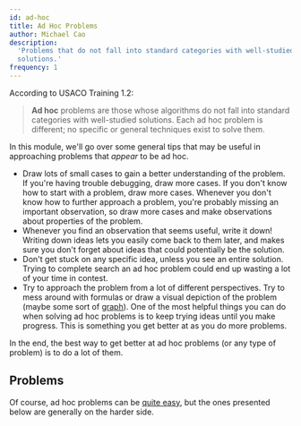 ```yaml
---
id: ad-hoc
title: Ad Hoc Problems
author: Michael Cao
description:
  'Problems that do not fall into standard categories with well-studied
  solutions.'
frequency: 1
---
```


<!-- Most USACO Bronze problems fall into specific categories, such as simulation and complete search. Those which don't often require more thought, although they are not necessarily more difficult to implement. -->

According to USACO Training 1.2:

> **Ad hoc** problems are those whose algorithms do not fall into standard
> categories with well-studied solutions. Each ad hoc problem is different; no
> specific or general techniques exist to solve them.

<!-- Any problem that doesn't fall under any well-defined category can be labelled as **ad hoc**. Since there is no fixed algorithm or idea to solving these problems, they can be hard to generalize.  -->

In this module, we'll go over some general tips that may be useful in
approaching problems that _appear_ to be ad hoc.

- Draw lots of small cases to gain a better understanding of the problem. If
  you're having trouble debugging, draw more cases. If you don't know how to
  start with a problem, draw more cases. Whenever you don't know how to further
  approach a problem, you're probably missing an important observation, so draw
  more cases and make observations about properties of the problem.
- Whenever you find an observation that seems useful, write it down! Writing
  down ideas lets you easily come back to them later, and makes sure you don't
  forget about ideas that could potentially be the solution.
- Don't get stuck on any specific idea, unless you see an entire solution.
  Trying to complete search an ad hoc problem could end up wasting a lot of your
  time in contest.
- Try to approach the problem from a lot of different perspectives. Try to mess
  around with formulas or draw a visual depiction of the problem (maybe some
  sort of [graph](/bronze/intro-graphs)). One of the most helpful things you can
  do when solving ad hoc problems is to keep trying ideas until you make
  progress. This is something you get better at as you do more problems.

<!-- Try to solve as many practice problems below as you can, and click the solution sketch tab if you can't figure the solution out. -->

<!-- If anyone disagrees with any of the tips / ideas presented in the blogs below, just let me know. I think they're quite interesting, though I haven't tried it out myself. -->

<!--
<Resources>
	<Resource
		source="ZLE@kauntaofficial.github.io"
		title="The Art of Thinking"
		url="https://kauntaofficial.github.io/the-art-of-thinking"
	>
		blog with more tips
	</Resource>
	<Resource
		source="ZLE@kauntaofficial.github.io"
		title="Developing Intuition"
		url="https://kauntaofficial.github.io/developing-intuition"
	>
		developing intuition while practicing
	</Resource>
</Resources>
-->

In the end, the best way to get better at ad hoc problems (or any type of
problem) is to do a lot of them.

## Problems

<!-- Don't you love Dhruv Rohatgi problems? -->

Of course, ad hoc problems can be
[quite easy](/general/expected#problem-http://www.usaco.org/index.php?page=viewproblem2&cpid=591),
but the ones presented below are generally on the harder side.

<Problems problems="general" />
